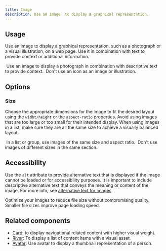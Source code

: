 ```yaml
---
title: Image
description: Use an image  to display a graphical representation.
---
```



## Usage

Use an image to display a graphical representation, such as a photograph or a visual illustration, on a web page. Use it in combination with text to provide context or additional information.

<DoDontContainer>
  <Do>
    <img
      src="https://github.com/primer/brand/assets/912236/3ffc80cb-4d7d-4ef4-b66f-10e902d8f17c"
      alt=""
    />
    <Caption>
      Use an image to display a photograph in combination with descriptive text
      to provide context.
    </Caption>
  </Do>
  <Dont>
    <img
      src="https://github.com/primer/brand/assets/912236/6f29d849-9379-4327-a4aa-e1233e19861b"
      alt=""
    />
    <Caption>Don't use an icon as an image or illustration.</Caption>
  </Dont>
</DoDontContainer>

## Options

### Size

Choose the appropriate dimensions for the image to fit the desired layout using the `widht/height` or the `aspect-ratio` properties. Avoid using images that are too large or too small for their intended display. When using images in a list, make sure they are all the same size to achieve a visually balanced layout.

<DoDontContainer stacked>
  <Do>
    <img
      src="https://github.com/primer/brand/assets/912236/7e9cf19c-1545-4b47-9ac8-0442050eb509"
      alt=""
    />
    <Caption>
      In a list or group, use images of the same size and aspect ratio.
    </Caption>
  </Do>
  <Dont>
    <img
      src="https://github.com/primer/brand/assets/912236/6efc49d3-f982-4f9f-9951-413a05f329cc"
      alt=""
    />
    <Caption>Don't use images of different sizes in the same section.</Caption>
  </Dont>
</DoDontContainer>

## Accessibility

Use the `alt` attribute to provide alternative text that is displayed if the image cannot be loaded or for accessibility purposes. It is important to include descriptive alternative text that conveys the meaning or content of the image. For more info, see [alternative text for images](https://primer.style/design/guides/accessibility/alternative-text-for-images).

Optimize your images to reduce file size without compromising quality. Smaller file sizes improve page loading speed.

## Related components

- [Card](/components/Card): to display navigational related content with higher visual weight.
- [River](/components/River): To display a list of content items with a visual asset.
- [Avatar](/components/Avatar): Use avatar to display a thumbnail representation of a person.
